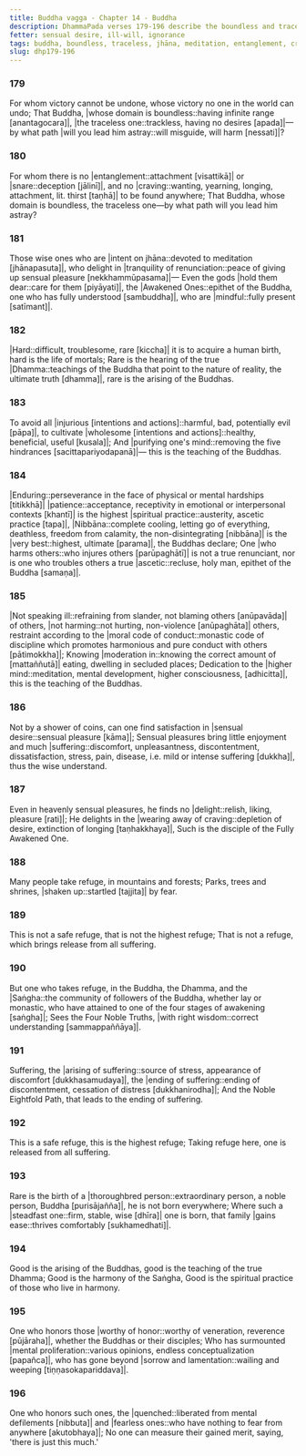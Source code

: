 ```yaml
---
title: Buddha vagga - Chapter 14 - Buddha
description: DhammaPada verses 179-196 describe the boundless and traceless nature of the Buddha, the teachings of all the Buddhas, rarity of a human birth, rarity of the arising of a Buddha, what is a safe refuge that leads to release from suffering, and the merit gained by ones who honor the Buddhas or their disciples.
fetter: sensual desire, ill-will, ignorance
tags: buddha, boundless, traceless, jhāna, meditation, entanglement, craving, jhāna, renunciation, tranquility, peace, sensual desire, human birth, mortal, dhamma, injury, harm, wholesome, purification, hindrances, endurance, patience, Nibbāna, ascetic, slander, restraint, moderation, seclusion, higher mind, sensual pleasure, delight, refuge, buddha, saṅgha, community, four noble truths, noble eightfold path, suffering, cessation, ending, mental proliferation, defilements, merit, spiritual practice, harmony
slug: dhp179-196
---
```


### 179

For whom victory cannot be undone,
whose victory no one in the world can undo;
That Buddha, |whose domain is boundless::having infinite range [anantagocara]|,
|the traceless one::trackless, having no desires [apada]|—by what path |will you lead him astray::will misguide, will harm [nessati]|?

### 180

For whom there is no |entanglement::attachment [visattikā]| or |snare::deception [jālinī]|,
and no |craving::wanting, yearning, longing, attachment, lit. thirst [taṇhā]| to be found anywhere;
That Buddha, whose domain is boundless,
the traceless one—by what path will you lead him astray?

### 181

Those wise ones who are |intent on jhāna::devoted to meditation [jhānapasuta]|,
who delight in |tranquility of renunciation::peace of giving up sensual pleasure [nekkhammūpasama]|—
Even the gods |hold them dear::care for them [piyāyati]|,
the |Awakened Ones::epithet of the Buddha, one who has fully understood [sambuddha]|, who are |mindful::fully present [satīmant]|.

### 182

|Hard::difficult, troublesome, rare [kiccha]| it is to acquire a human birth,
hard is the life of mortals;
Rare is the hearing of the true |Dhamma::teachings of the Buddha that point to the nature of reality, the ultimate truth [dhamma]|,
rare is the arising of the Buddhas.

### 183

To avoid all |injurious [intentions and actions]::harmful, bad, potentially evil [pāpa]|,
to cultivate |wholesome [intentions and actions]::healthy, beneficial, useful [kusala]|;
And |purifying one's mind::removing the five hindrances [sacittapariyodapanā]|—
this is the teaching of the Buddhas.

### 184

|Enduring::perseverance in the face of physical or mental hardships [titikkhā]| |patience::acceptance, receptivity in emotional or interpersonal contexts [khantī]| is the highest |spiritual practice::austerity, ascetic practice [tapa]|,
|Nibbāna::complete cooling, letting go of everything, deathless, freedom from calamity, the non-disintegrating [nibbāna]| is the |very best::highest, ultimate [parama]|, the Buddhas declare;
One |who harms others::who injures others [parūpaghātī]| is not a true renunciant,
nor is one who troubles others a true |ascetic::recluse, holy man, epithet of the Buddha [samaṇa]|.

### 185

|Not speaking ill::refraining from slander, not blaming others [anūpavāda]| of others, |not harming::not hurting, non-violence [anūpaghāta]| others,
restraint according to the |moral code of conduct::monastic code of discipline which promotes harmonious and pure conduct with others [pātimokkha]|;
Knowing |moderation in::knowing the correct amount of [mattaññutā]| eating,
dwelling in secluded places;
Dedication to the |higher mind::meditation, mental development, higher consciousness, [adhicitta]|,
this is the teaching of the Buddhas.

### 186

Not by a shower of coins,
can one find satisfaction in |sensual desire::sensual pleasure [kāma]|;
Sensual pleasures bring little enjoyment and much |suffering::discomfort, unpleasantness, discontentment, dissatisfaction, stress, pain, disease, i.e. mild or intense suffering [dukkha]|,
thus the wise understand.

### 187

Even in heavenly sensual pleasures,
he finds no |delight::relish, liking, pleasure [rati]|;
He delights in the |wearing away of craving::depletion of desire, extinction of longing [taṇhakkhaya]|,
Such is the disciple of the Fully Awakened One.

### 188

Many people take refuge,
in mountains and forests;
Parks, trees and shrines,
|shaken up::startled [tajjita]| by fear.

### 189

This is not a safe refuge,
that is not the highest refuge;
That is not a refuge,
which brings release from all suffering.

### 190

But one who takes refuge,
in the Buddha, the Dhamma, and the |Saṅgha::the community of followers of the Buddha, whether lay or monastic, who have attained to one of the four stages of awakening [saṅgha]|;
Sees the Four Noble Truths,
|with right wisdom::correct understanding [sammappaññāya]|.

### 191

Suffering, the |arising of suffering::source of stress, appearance of discomfort [dukkhasamudaya]|,
the |ending of suffering::ending of discontentment, cessation of distress [dukkhanirodha]|;
And the Noble Eightfold Path,
that leads to the ending of suffering.

### 192

This is a safe refuge,
this is the highest refuge;
Taking refuge here,
one is released from all suffering.

### 193

Rare is the birth of a |thoroughbred person::extraordinary person, a noble person, Buddha [purisājañña]|,
he is not born everywhere;
Where such a |steadfast one::firm, stable, wise [dhīra]| one is born,
that family |gains ease::thrives comfortably [sukhamedhati]|.

### 194

Good is the arising of the Buddhas,
good is the teaching of the true Dhamma;
Good is the harmony of the Saṅgha,
Good is the spiritual practice of those who live in harmony.

### 195

One who honors those |worthy of honor::worthy of veneration, reverence [pūjāraha]|,
whether the Buddhas or their disciples;
Who has surmounted |mental proliferation::various opinions, endless conceptualization [papañca]|,
who has gone beyond |sorrow and lamentation::wailing and weeping [tiṇṇasokapariddava]|.

### 196

One who honors such ones,
the |quenched::liberated from mental defilements [nibbuta]| and |fearless ones::who have nothing to fear from anywhere [akutobhaya]|;
No one can measure their gained merit,
saying, 'there is just this much.'